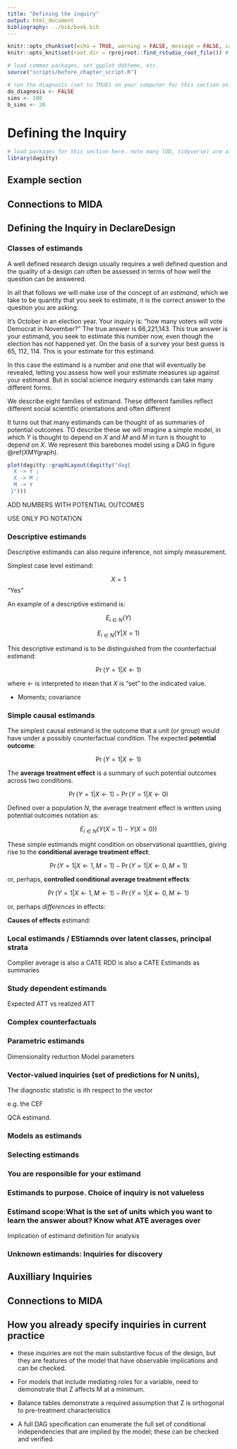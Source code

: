 ```yaml
---
title: "Defining the inquiry"
output: html_document
bibliography: ../bib/book.bib 
---
```


<!-- note do_bookdown is set in index.rmd, so we know if you're running just this .Rmd or compiling the book-->
```r
knitr::opts_chunk$set(echo = TRUE, warning = FALSE, message = FALSE, cache = FALSE)
knitr::opts_knit$set(root.dir = rprojroot::find_rstudio_root_file()) # files are all relative to RStudio project home
```

```r
# load common packages, set ggplot ddtheme, etc.
source("scripts/before_chapter_script.R")
```

<!-- start post here, do not edit above -->

<!-- make sure to rename the section title below -->

```r
# run the diagnosis (set to TRUE) on your computer for this section only before pushing to Github. no diagnosis will ever take place on github.
do_diagnosis <- FALSE
sims <- 100
b_sims <- 20
```

# Defining the Inquiry


```r
# load packages for this section here. note many (DD, tidyverse) are already available, see scripts/package-list.R
library(dagitty)
```

## Example section

## Connections to MIDA

## Defining the Inquiry in DeclareDesign

<!-- -->

### Classes of estimands 

A well defined research design usually requires a well defined question and the quality of a design can often be assessed in terms of how well the question can be answered. 

In all that follows we will make use of the concept of an *estimand*, which we take to be quantity that you seek to estimate, it is the correct answer to the question you are asking.

It's October in an election year. Your inquiry is: "how many voters will vote Democrat in November?" The true answer is 66,221,143. This true answer is your estimand, you seek to estimate this number now, even though the election has not happened yet. On the basis of a survey your best guess is 65, 112, 114. This is your estimate for this estimand.

In this case the estimand is a number and one that will eventually be revealed, letting you assess how well your estimate measures up against your estimand. But in social science inequiry estimands can take many different forms. 

We describe eight families of estimand. These different families  reflect different social scientific orientations and often different 

It turns out that many estimands can be thought of as summaries of potential outcomes. TO describe these we will imagine a  simple model, in which $Y$ is thought to depend on $X$ and $M$ and $M$ in turn is thought to depend on $X$. We represent this barebones model using a DAG in figure \@ref(XMYgraph).

```r

plot(dagitty::graphLayout(dagitty("dag{ 
  X -> Y ;
  X -> M ;
  M -> Y
 }")))
```

ADD NUMBERS WITH POTENTIAL OUTCOMES

USE ONLY PO NOTATION

### Descriptive estimands

Descriptive estimands can also require inference, not simply measurement. 

Simplest case level estimand:

$$X = 1$$
"Yes"

An example of a descriptive estimand is:

$$E_{i\in N}(Y)$$

$$E_{i\in N}(Y | X=1)$$

This descriptive estimand is to be distinguished from the counterfactual estimand:


$$\Pr(Y=1 | X \leftarrow 1)$$

where $\leftarrow$ is interpreted to mean that $X$ is "set" to the indicated value. 

* Moments; covariance 

### Simple causal estimands

The simplest causal estimand is the outcome that a unit (or group) would have under a possibly counterfactual condition. The expected **potential outcome**:

$$\Pr(Y=1 | X \leftarrow 1)$$


The **average treatment effect** is a summary of such potential outcomes across two conditions.

$$\Pr(Y=1 | X \leftarrow 1) - \Pr(Y=1 | X \leftarrow 0)$$

Defined over a population *N*, the average treatment effect is written using potential outcomes notation as:

$$E_{i\in N}(Y(X=1) - Y(X=0))$$

These simple estimands might condition on observational quantities, giving rise to the **conditional average treatment effect**:

$$\Pr(Y=1 | X \leftarrow 1, M = 1) - \Pr(Y=1 | X \leftarrow 0, M = 1)$$

or, perhaps,  **controlled conditional average treatment effects**:

$$\Pr(Y=1 | X \leftarrow 1, M \leftarrow 1) - \Pr(Y=1 | X \leftarrow 0, M \leftarrow 1)$$

or, perhaps *differences* in effects:


**Causes of effects** estimand:


### Local estimands / EStiamnds over latent classes, principal strata

Complier average is also a CATE
RDD is also a CATE
Estimands as summaries

### Study dependent estimands
Expected ATT vs realized ATT

### Complex counterfactuals


### Parametric estimands

Dimensionality reduction
Model parameters

### Vector-valued inquiries (set of predictions for N units), 

The diagnostic statistic is ith respect to the vector

e.g. the CEF

QCA estimand.

### Models as estimands



### Selecting estimands

### You are responsible for your estimand

### Estimands to purpose. Choice of inquiry is not valueless


### Estimand scope:What is the set of units which you want to learn the answer about? Know what ATE averages over

Implication of estimand definition for analysis

### Unknown estimands: Inquiries for discovery



## Auxilliary Inquiries

## Connections to MIDA

## How you already specify inquiries in current practice


- these inquiries are not the main substantive focus of the design, but they are features of the model that have observable implications and can be checked. 

- For models that include mediating roles for a variable, need to demonstrate that Z affects M at a minimum.

- Balance tables demonstrate a required assumption that Z is orthogonal to pre-treatment characteristics

- A full DAG specification can enumerate the full set of conditional independencies that are implied by the model; these can be checked and verified.


